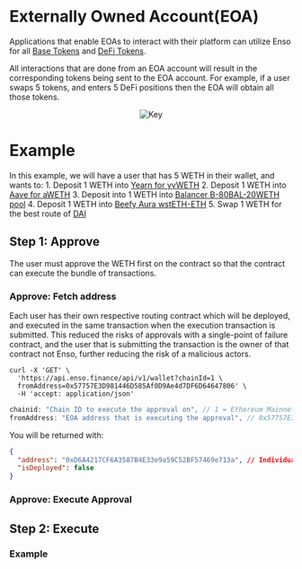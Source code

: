 
# Externally Owned Account(EOA)

Applications that enable EOAs to interact with their platform can utilize Enso for all [Base Tokens](../tokens/baseTokens) and [DeFi Tokens](../tokens/defiTokens).

All interactions that are done from an EOA account will result in the corresponding tokens being sent to the EOA account. For example, if a user swaps 5 tokens, and enters 5 DeFi positions then the EOA will obtain all those tokens.

<center><Image src={eoa_img} alt="Key" width={500} height={500} /></center>


# Example

In this example, we will have a user that has 5 WETH in their wallet, and wants to:
    1. Deposit 1 WETH into [Yearn for yvWETH](https://etherscan.io/token/0xa258C4606Ca8206D8aA700cE2143D7db854D168c)
    2. Deposit 1 WETH into [Aave for aWETH](https://etherscan.io/token/0x030bA81f1c18d280636F32af80b9AAd02Cf0854e)
    3. Deposit into 1 WETH into [Balancer B-80BAL-20WETH pool](https://etherscan.io/token/0x5c6ee304399dbdb9c8ef030ab642b10820db8f56)
    4. Deposit 1 WETH into [Beefy Aura wstETH-ETH](https://etherscan.io/address/0xe0d5f9da3613c047003b77caa31270abe3eda6b0)
    5. Swap 1 WETH for the best route of [DAI](https://etherscan.io/token/0x6b175474e89094c44da98b954eedeac495271d0f)


## Step 1: Approve
The user must approve the WETH first on the contract so that the contract can execute the bundle of transactions.

### Approve: Fetch address
Each user has their own respective routing contract which will be deployed, and executed in the same transaction when the execution transaction is submitted.  This reduced the risks of approvals with a single-point of failure contract, and the user that is submitting the transaction is the owner of that contract not Enso, further reducing the risk of a malicious actors.

```
curl -X 'GET' \
  'https://api.enso.finance/api/v1/wallet?chainId=1 \
  fromAddress=0x57757E3D981446D585Af0D9Ae4d7DF6D64647806' \
  -H 'accept: application/json'
```

```javascript
chainid: "Chain ID to execute the approval on", // 1 = Ethereum Mainnet, [full networks](../networks)
fromAddress: "EOA address that is executing the approval", // 0x57757E3D981446D585Af0D9Ae4d7DF6D64647806
```

You will be returned with:

```json
{
  "address": "0xD6A4217CF6A3587B4E33e9a59C52BF57469e713a", // Individual contract owned by the EOA
  "isDeployed": false
}
```


### Approve: Execute Approval



## Step 2: Execute



### Example